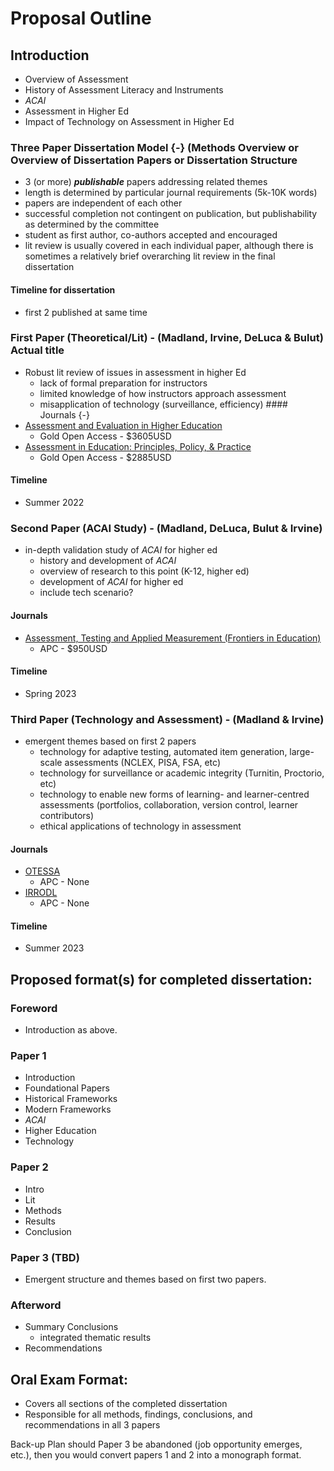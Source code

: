 # Proposal Outline {-}

## Introduction {-}
- Overview of Assessment
- History of Assessment Literacy and Instruments
- *ACAI*
- Assessment in Higher Ed
- Impact of Technology on Assessment in Higher Ed


### Three Paper Dissertation Model  {-} (Methods Overview or Overview of Dissertation Papers or Dissertation Structure
- 3 (or more) ***publishable*** papers addressing related themes
- length is determined by particular journal requirements (5k-10K words)
- papers are independent of each other
- successful completion not contingent on publication, but publishability as determined by the committee
- student as first author, co-authors accepted and encouraged 
- lit review is usually covered in each individual paper, although there is sometimes a relatively brief overarching lit review in the final dissertation

#### Timeline for dissertation
- first 2 published at same time

### First Paper (Theoretical/Lit) - (Madland, Irvine, DeLuca & Bulut)  Actual title {-}
- Robust lit review of issues in assessment in higher Ed
    - lack of formal preparation for instructors 
    - limited knowledge of how instructors approach assessment
    - misapplication of technology (surveillance, efficiency)
#### Journals {-}
- [Assessment and Evaluation in Higher Education](https://www.tandfonline.com/toc/CAEH20/current)
    - Gold Open Access - $3605USD
- [Assessment in Education: Principles, Policy, & Practice](https://www.tandfonline.com/toc/caie20/current)
    - Gold Open Access - $2885USD

#### Timeline {-} 
- Summer 2022

### Second Paper (ACAI Study) - (Madland, DeLuca, Bulut & Irvine) {-}
- in-depth validation study of *ACAI* for higher ed 
    - history and development of *ACAI*
    - overview of research to this point (K-12, higher ed)
    - development of *ACAI* for higher ed 
    - include tech scenario?

#### Journals  {-}
- [Assessment, Testing and Applied Measurement (Frontiers in Education)](https://www.frontiersin.org/journals/education/sections/assessment-testing-and-applied-measurement#)
    - APC - $950USD

#### Timeline {-}
- Spring 2023

### Third Paper (Technology and Assessment) - (Madland & Irvine) {-} 
- emergent themes based on first 2 papers   
    - technology for adaptive testing, automated item generation, large-scale assessments (NCLEX, PISA, FSA, etc)
    - technology for surveillance or academic integrity (Turnitin, Proctorio, etc)
    - technology to enable new forms of learning- and learner-centred assessments (portfolios, collaboration, version control, learner contributors)
    - ethical applications of technology in assessment

#### Journals {-}
- [OTESSA](https://journal.otessa.org/index.php/oj)
    - APC - None
- [IRRODL](https://irrodl.org)
    - APC - None

#### Timeline {-}
- Summer 2023

<!---
## Proposal for Paper 1: (not limited to journal word count? timeline)  {-}
### Outline (outline)  {-}

## Proposal for Paper 2: (not limited to journal word count? timeline) {-} 

### Outline (Intro, Lit, Methods)  {-}

## Proposal for Paper 3: (not limited to journal word count? timeline)  {-}

### Emergent, either pulling from the ACAI results or initiating a new study alongside or after the study.  {-}
--->

## Proposed format(s) for completed dissertation:  {-}

### Foreword  {-}
- Introduction as above.

### Paper 1  {-}
- Introduction
- Foundational Papers
- Historical Frameworks
- Modern Frameworks
- *ACAI*
- Higher Education
- Technology 

### Paper 2 {-}
- Intro 
- Lit 
- Methods
- Results
- Conclusion

### Paper 3 (TBD)  {-}
- Emergent structure and themes based on first two papers.

### Afterword  {-}
- Summary Conclusions
    - integrated thematic results
- Recommendations

## Oral Exam Format:  {-}
- Covers all sections of the completed dissertation
- Responsible for all methods, findings, conclusions, and recommendations in all 3 papers

Back-up Plan should Paper 3 be abandoned (job opportunity emerges, etc.), then you would convert papers 1 and 2 into a monograph format. 

 

 
